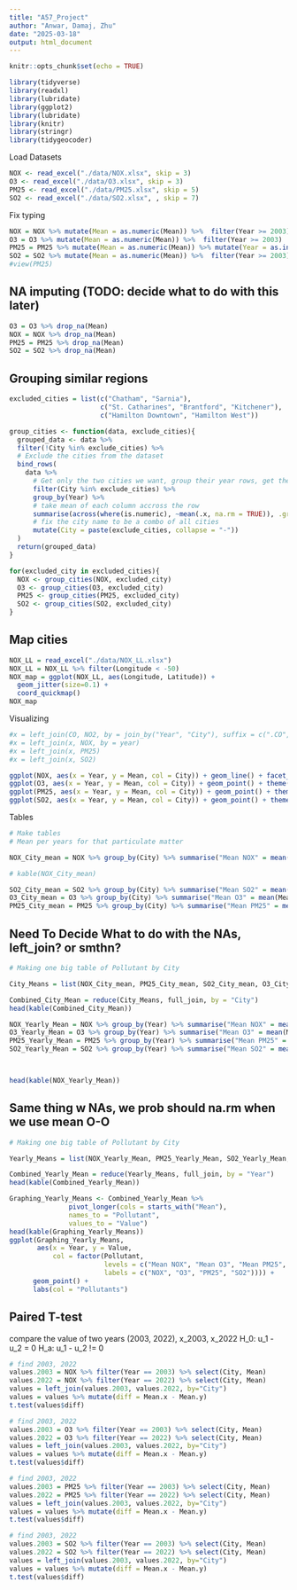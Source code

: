 ---
title: "A57_Project"
author: "Anwar, Damaj, Zhu"
date: "2025-03-18"
output: html_document
---

```{r setup, include=FALSE}
knitr::opts_chunk$set(echo = TRUE)
```




```{r, include = FALSE}
library(tidyverse)
library(readxl)
library(lubridate)
library(ggplot2)
library(lubridate)
library(knitr)
library(stringr)
library(tidygeocoder)
```

Load Datasets
```{r, include = FALSE}
NOX <- read_excel("./data/NOX.xlsx", skip = 3)
O3 <- read_excel("./data/O3.xlsx", skip = 3)
PM25 <- read_excel("./data/PM25.xlsx", skip = 5)
SO2 <- read_excel("./data/SO2.xlsx", , skip = 7)
```

Fix typing
```{r, include=FALSE}
NOX = NOX %>% mutate(Mean = as.numeric(Mean)) %>%  filter(Year >= 2003)
O3 = O3 %>% mutate(Mean = as.numeric(Mean)) %>%  filter(Year >= 2003)
PM25 = PM25 %>% mutate(Mean = as.numeric(Mean)) %>% mutate(Year = as.integer(Year)) %>%  filter(Year >= 2003)
SO2 = SO2 %>% mutate(Mean = as.numeric(Mean)) %>%  filter(Year >= 2003)
#view(PM25)
```

## NA imputing (TODO: decide what to do with this later)
```{r}
O3 = O3 %>% drop_na(Mean)
NOX = NOX %>% drop_na(Mean)
PM25 = PM25 %>% drop_na(Mean)
SO2 = SO2 %>% drop_na(Mean)
```

## Grouping similar regions
```{r, include = F}
excluded_cities = list(c("Chatham", "Sarnia"), 
                       c("St. Catharines", "Brantford", "Kitchener"), 
                       c("Hamilton Downtown", "Hamilton West"))

group_cities <- function(data, exclude_cities){
  grouped_data <- data %>%
  filter(!City %in% exclude_cities) %>%  
  # Exclude the cities from the dataset
  bind_rows(
    data %>%
      # Get only the two cities we want, group their year rows, get their means and turn them into one row
      filter(City %in% exclude_cities) %>%  
      group_by(Year) %>%
      # take mean of each column accross the row
      summarise(across(where(is.numeric), ~mean(.x, na.rm = TRUE)), .groups = "drop") %>%
      # fix the city name to be a combo of all cities
      mutate(City = paste(exclude_cities, collapse = "-"))
  )
  return(grouped_data)
}

for(excluded_city in excluded_cities){
  NOX <- group_cities(NOX, excluded_city)
  O3 <- group_cities(O3, excluded_city)
  PM25 <- group_cities(PM25, excluded_city)
  SO2 <- group_cities(SO2, excluded_city)
}
```

## Map cities
```{r}
NOX_LL = read_excel("./data/NOX_LL.xlsx")
NOX_LL = NOX_LL %>% filter(Longitude < -50)
NOX_map = ggplot(NOX_LL, aes(Longitude, Latitude)) + 
  geom_jitter(size=0.1) +
  coord_quickmap()
NOX_map
```


Visualizing
```{r}
#x = left_join(CO, NO2, by = join_by("Year", "City"), suffix = c(".CO", ".NO2"))
#x = left_join(x, NOX, by = year)
#x = left_join(x, PM25)
#x = left_join(x, SO2)
```


```{r}
ggplot(NOX, aes(x = Year, y = Mean, col = City)) + geom_line() + facet_wrap(~ City) + theme(legend.position="none") 
ggplot(O3, aes(x = Year, y = Mean, col = City)) + geom_point() + theme(legend.position="none") 
ggplot(PM25, aes(x = Year, y = Mean, col = City)) + geom_point() + theme(legend.position="none")
ggplot(SO2, aes(x = Year, y = Mean, col = City)) + geom_point() + theme(legend.position="none") 
```

Tables
```{r}
# Make tables
# Mean per years for that particulate matter

NOX_City_mean = NOX %>% group_by(City) %>% summarise("Mean NOX" = mean(Mean))

# kable(NOX_City_mean)

SO2_City_mean = SO2 %>% group_by(City) %>% summarise("Mean SO2" = mean(Mean))
O3_City_mean = O3 %>% group_by(City) %>% summarise("Mean O3" = mean(Mean))
PM25_City_mean = PM25 %>% group_by(City) %>% summarise("Mean PM25" = mean(Mean))

```

## Need To Decide What to do with the NAs, left_join? or smthn?
```{r}
# Making one big table of Pollutant by City 

City_Means = list(NOX_City_mean, PM25_City_mean, SO2_City_mean, O3_City_mean)

Combined_City_Mean = reduce(City_Means, full_join, by = "City")
head(kable(Combined_City_Mean))

```

```{r}
NOX_Yearly_Mean = NOX %>% group_by(Year) %>% summarise("Mean NOX" = mean(Mean))
O3_Yearly_Mean = O3 %>% group_by(Year) %>% summarise("Mean O3" = mean(Mean))
PM25_Yearly_Mean = PM25 %>% group_by(Year) %>% summarise("Mean PM25" = mean(Mean))
SO2_Yearly_Mean = SO2 %>% group_by(Year) %>% summarise("Mean SO2" = mean(Mean))



head(kable(NOX_Yearly_Mean))
```



## Same thing w NAs, we prob should na.rm when we use mean O-O
```{r}
# Making one big table of Pollutant by City 

Yearly_Means = list(NOX_Yearly_Mean, PM25_Yearly_Mean, SO2_Yearly_Mean, O3_Yearly_Mean)

Combined_Yearly_Mean = reduce(Yearly_Means, full_join, by = "Year")
head(kable(Combined_Yearly_Mean))

```


```{r}
Graphing_Yearly_Means <- Combined_Yearly_Mean %>% 
               pivot_longer(cols = starts_with("Mean"),
               names_to = "Pollutant",
               values_to = "Value")
head(kable(Graphing_Yearly_Means))
ggplot(Graphing_Yearly_Means, 
       aes(x = Year, y = Value, 
           col = factor(Pollutant, 
                        levels = c("Mean NOX", "Mean O3", "Mean PM25", "Mean SO2"), 
                        labels = c("NOX", "O3", "PM25", "SO2")))) + 
      geom_point() +
      labs(col = "Pollutants")
```

## Paired T-test
compare the value of two years (2003, 2022), x_2003, x_2022
H_0: u_1 - u_2 = 0
H_a: u_1 - u_2 != 0

```{r}
# find 2003, 2022
values.2003 = NOX %>% filter(Year == 2003) %>% select(City, Mean)
values.2022 = NOX %>% filter(Year == 2022) %>% select(City, Mean)
values = left_join(values.2003, values.2022, by="City")
values = values %>% mutate(diff = Mean.x - Mean.y)
t.test(values$diff)
```
```{r}
# find 2003, 2022
values.2003 = O3 %>% filter(Year == 2003) %>% select(City, Mean)
values.2022 = O3 %>% filter(Year == 2022) %>% select(City, Mean)
values = left_join(values.2003, values.2022, by="City")
values = values %>% mutate(diff = Mean.x - Mean.y)
t.test(values$diff)
```
```{r}
# find 2003, 2022
values.2003 = PM25 %>% filter(Year == 2003) %>% select(City, Mean)
values.2022 = PM25 %>% filter(Year == 2022) %>% select(City, Mean)
values = left_join(values.2003, values.2022, by="City")
values = values %>% mutate(diff = Mean.x - Mean.y)
t.test(values$diff)
```
```{r}
# find 2003, 2022
values.2003 = SO2 %>% filter(Year == 2003) %>% select(City, Mean)
values.2022 = SO2 %>% filter(Year == 2022) %>% select(City, Mean)
values = left_join(values.2003, values.2022, by="City")
values = values %>% mutate(diff = Mean.x - Mean.y)
t.test(values$diff)
```


